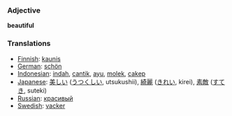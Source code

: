 === Adjective ===
'''beautiful'''

=== Translations ===
*[[Finnish]]: [[kaunis]]
*[[German]]: [[schön]]
*[[Indonesian]]: [[indah]], [[cantik]], [[ayu]], [[molek]], [[cakep]]
*[[Japanese]]: [[美しい]] ([[うつくしい]], utsukushii), [[綺麗]] ([[きれい]], kirei), [[素敵]] ([[すてき]], suteki)
*[[Russian]]: [[красивый]]
*[[Swedish]]: [[vacker]]